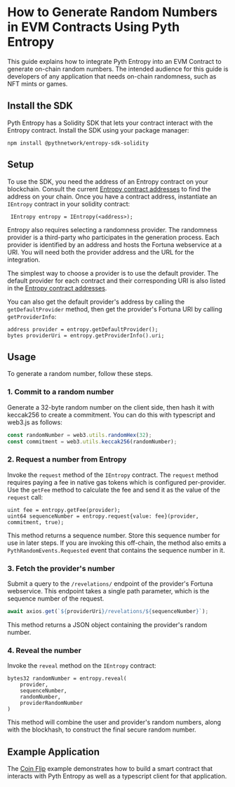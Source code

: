 # How to Generate Random Numbers in EVM Contracts Using Pyth Entropy

This guide explains how to integrate Pyth Entropy into an EVM Contract to generate on-chain random numbers.
The intended audience for this guide is developers of any application that needs on-chain randomness, such as NFT mints or games.

## Install the SDK

Pyth Entropy has a Solidity SDK that lets your contract interact with the Entropy contract.
Install the SDK using your package manager:

```shell copy
npm install @pythnetwork/entropy-sdk-solidity
```

## Setup

To use the SDK, you need the address of an Entropy contract on your blockchain.
Consult the current [Entropy contract addresses](../contract-addresses/entropy-evm.mdx) to find the address on your chain.
Once you have a contract address, instantiate an `IEntropy` contract in your solidity contract:

```solidity copy
 IEntropy entropy = IEntropy(<address>);
```

Entropy also requires selecting a randomness provider.
The randomness provider is a third-party who participates in the generation process.
Each provider is identified by an address and hosts the Fortuna webservice at a URI.
You will need both the provider address and the URL for the integration.

The simplest way to choose a provider is to use the default provider.
The default provider for each contract and their corresponding URI is also listed in the
[Entropy contract addresses](../contract-addresses/entropy-evm.mdx).

You can also get the default provider's address by calling the `getDefaultProvider` method, then
get the provider's Fortuna URI by calling `getProviderInfo`:

```solidity copy
address provider = entropy.getDefaultProvider();
bytes providerUri = entropy.getProviderInfo().uri;
```

## Usage

To generate a random number, follow these steps.

### 1. Commit to a random number

Generate a 32-byte random number on the client side, then hash it with keccak256 to create a commitment.
You can do this with typescript and web3.js as follows:

```typescript copy
const randomNumber = web3.utils.randomHex(32);
const commitment = web3.utils.keccak256(randomNumber);
```

### 2. Request a number from Entropy

Invoke the `request` method of the `IEntropy` contract.
The `request` method requires paying a fee in native gas tokens which is configured per-provider.
Use the `getFee` method to calculate the fee and send it as the value of the `request` call:

```solidity copy
uint fee = entropy.getFee(provider);
uint64 sequenceNumber = entropy.request{value: fee}(provider, commitment, true);
```

This method returns a sequence number. Store this sequence number for use in later steps.
If you are invoking this off-chain, the method also emits a `PythRandomEvents.Requested` event that contains the sequence number in it.

### 3. Fetch the provider's number

Submit a query to the `/revelations/` endpoint of the provider's Fortuna webservice.
This endpoint takes a single path parameter, which is the sequence number of the request.

```typescript copy
await axios.get(`${providerUri}/revelations/${sequenceNumber}`);
```

This method returns a JSON object containing the provider's random number.

### 4. Reveal the number

Invoke the `reveal` method on the `IEntropy` contract:

```solidity copy
bytes32 randomNumber = entropy.reveal(
    provider,
    sequenceNumber,
    randomNumber,
    providerRandomNumber
)
```

This method will combine the user and provider's random numbers, along with the blockhash, to construct the final secure random number.

## Example Application

The [Coin Flip](https://github.com/pyth-network/pyth-crosschain/tree/main/target_chains/ethereum/examples/coin_flip) example demonstrates how to build a smart contract that
interacts with Pyth Entropy as well as a typescript client for that application.
